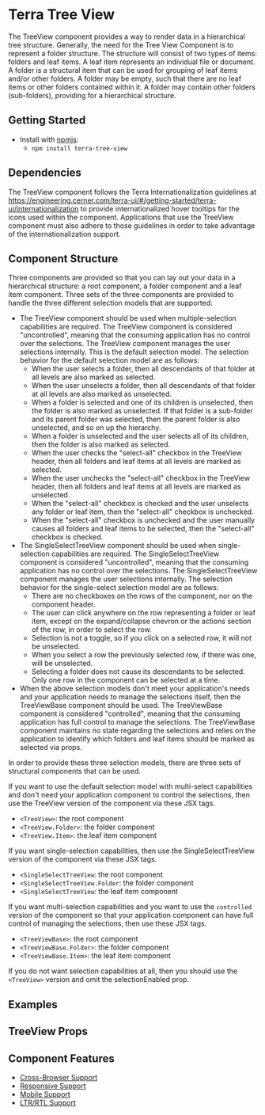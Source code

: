 



<Badge />

# Terra Tree View
The TreeView component provides a way to render data in a hierarchical tree structure. Generally, the need for the Tree View Component is to represent a folder structure.  The structure will consist of two types of items: folders and leaf items.  A leaf item represents an individual file or document.  A folder is a structural item that can be used for grouping of leaf items and/or other folders.  A folder may be empty, such that there are no leaf items or other folders contained within it.  A folder may contain other folders (sub-folders), providing for a hierarchical structure.

## Getting Started

- Install with [npmjs](https://www.npmjs.com):
  - `npm install terra-tree-view`

<!-- AUTO-GENERATED-CONTENT:START Peer Dependencies -->
<!-- AUTO-GENERATED-CONTENT:END -->

## Dependencies

The TreeView component follows the Terra Internationalization guidelines at https://engineering.cerner.com/terra-ui/#/getting-started/terra-ui/internationalization to provide internationalized hover tooltips for
the icons used within the component.  Applications that use the TreeView component must also adhere to those guidelines in order to take
advantage of the internationalization support.

## Component Structure

Three components are provided so that you can lay out your data in a hierarchical structure: a root component, a folder component and a leaf item component.
Three sets of the three components are provided to handle the three different selection models that are supported:
- The TreeView component should be used when multiple-selection capabilities are required. The TreeView component is considered "uncontrolled", meaning that the consuming application has no control over the selections. The TreeView component manages the user selections internally.  This is the default selection model.  The selection behavior for the default selection model are as follows:
  - When the user selects a folder, then all descendants of that folder at all levels are also marked as selected.
  - When the user unselects a folder, then all descendants of that folder at all levels are also marked as unselected.
  - When a folder is selected and one of its children is unselected, then the folder is also marked as unselected. If that folder is a sub-folder and its parent folder was selected, then the parent folder is also unselected, and so on up the hierarchy.
  - When a folder is unselected and the user selects all of its children, then the folder is also marked as selected.
  - When the user checks the "select-all" checkbox in the TreeView header, then all folders and leaf items at all levels are marked as selected.
  - When the user unchecks the "select-all" checkbox in the TreeView header, then all folders and leaf items at all levels are marked as unselected.
  - When the "select-all" checkbox is checked and the user unselects any folder or leaf item, then the "select-all" checkbox is unchecked.
  - When the "select-all" checkbox is unchecked and the user manually causes all folders and leaf items to be selected, then the "select-all" checkbox is checked.
- The SingleSelectTreeView component should be used when single-selection capabilities are required.  The SingleSelectTreeView component is considered "uncontrolled", meaning that the consuming application has no control over the selections.  The SingleSelectTreeView component manages the user selections internally. The selection behavior for the single-select selection model are as follows:
  - There are no checkboxes on the rows of the component, nor on the component header.
  - The user can click anywhere on the row representing a folder or leaf item, except on the expand/collapse chevron or the actions section of the row, in order to select the row.
  - Selection is not a toggle, so if you click on a selected row, it will not be unselected.
  - When you select a row the previously selected row, if there was one, will be unselected.
  - Selecting a folder does not cause its descendants to be selected.  Only one row in the component can be selected at a time.
- When the above selection models don't meet your application's needs and your application needs to manage the selections itself, then the TreeViewBase component should be used. The TreeViewBase component is considered "controlled", meaning that the consuming application has full control to manage the selections. The TreeViewBase component maintains no state regarding the selections and relies on the application to identify which folders and leaf items should be marked as selected via props.

In order to provide these three selection models, there are three sets of structural components that can be used.

If you want to use the default selection model with multi-select capabilities and don't need your application component to control the selections, then use the TreeView version of the component via these JSX tags.
- `<TreeView>`: the root component
- `<TreeView.Folder>`: the folder component
- `<TreeView.Item>`: the leaf item component

If you want single-selection capabilities, then use the SingleSelectTreeView version of the component via these JSX tags.
- `<SingleSelectTreeView`: the root component
- `<SingleSelectTreeView.Folder`: the folder component
- `<SingleSelectTreeView`: the leaf item component

If you want multi-selection capabilities and you want to use the `controlled` version of the component so that your application component can have full control of managing the selections, then use these JSX tags.
- `<TreeViewBase>`: the root component
- `<TreeViewBase.Folder>`: the folder component
- `<TreeViewBase.Item>`: the leaf item component

If you do not want selection capabilities at all, then you should use the `<TreeView>` version and omit the selectionEnabled prop.
  



## Examples
<NoSelection title="No Selection" />
<SingleRootFolderOpen title="Single Root Folder Open" />
<IndicatorSection title="Indicator Section" />
<SingleSelect  title="Single select"/>
<FullFeatured title="Full Featured" />
<DefaultSelectionModel title="DefaultSelectionModel" />
<ActionsSection title="Actions Section" />
<BasicControlledSelections title="Basic Controlled Selections" />
<ApplicationControlledSelections title="Application Controlled Selections" />
<VolumeTest title="VolumeTest" />



## TreeView Props
<TreeViewPropsTable />


## Component Features

 * [Cross-Browser Support](https://github.com/cerner/terra-ui/blob/master/src/terra-dev-site/contributing/ComponentStandards.e.contributing.md#cross-browser-support)
 * [Responsive Support](https://github.com/cerner/terra-ui/blob/master/src/terra-dev-site/contributing/ComponentStandards.e.contributing.md#responsive-support)
 * [Mobile Support](https://github.com/cerner/terra-ui/blob/master/src/terra-dev-site/contributing/ComponentStandards.e.contributing.md#mobile-support)
 * [LTR/RTL Support](https://github.com/cerner/terra-ui/blob/master/src/terra-dev-site/contributing/ComponentStandards.e.contributing.md#ltr--rtl-support)
